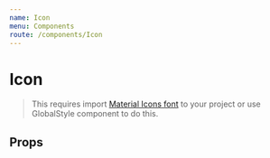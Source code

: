 ```yaml
---
name: Icon
menu: Components
route: /components/Icon
---
```



# Icon

> This requires import [Material Icons font](https://google.github.io/material-design-icons/#icon-font-for-the-web) to your project or use GlobalStyle component to do this.

<Playground>
    <div style={{ fontSize: 50 }}>
        <Icon icon="sports_esports" />
    </div>
</Playground>

## Props

<Props of={Icon} />